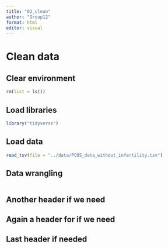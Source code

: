 ```yaml
---
title: "02_clean"
author: "Group12"
format: html
editor: visual
---
```


# Clean data

## Clear environment

```r
rm(list = ls())
```

## Load libraries

```r
library("tidyverse")
```

## Load data

```r

read_tsv(file = "../data/PCOS_data_without_infertility.tsv")

```

## Data wrangling

```r



```

## Another header if we need

## Again a header for if we need

## Last header if needed
